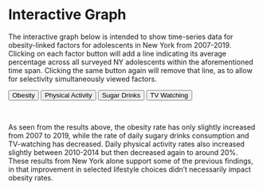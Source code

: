 # Interactive Graph 

The interactive graph below is intended to show time-series data for obesity-linked factors for adolescents in New York from 2007-2019. Clicking on each factor button will add a line indicating its average percentage across all surveyed NY adolescents within the aforementioned time span. Clicking the same button again will remove that line, as to allow for selectivity simultaneously viewed factors. 


<script src="https://d3js.org/d3.v7.min.js"></script>

<div id="plot"></div>
<button onclick="obesityData()">Obesity</button>
<button onclick="physicalData()">Physical Activity</button>
<button onclick="sugarData()">Sugar Drinks</button>
<button onclick="tvData()">TV Watching</button>

<script src="myscript.js"></script>
</br>

As seen from the results above, the obesity rate has only slightly increased from 2007 to 2019, while the rate of daily sugary drinks consumption and TV-watching has decreased. Daily physical activity rates also increased slightly between 2010-2014 but then decreased again to around 20%. These results from New York alone support some of the previous findings, in that improvement in selected lifestyle choices didn't necessarily impact obesity rates. 
  
